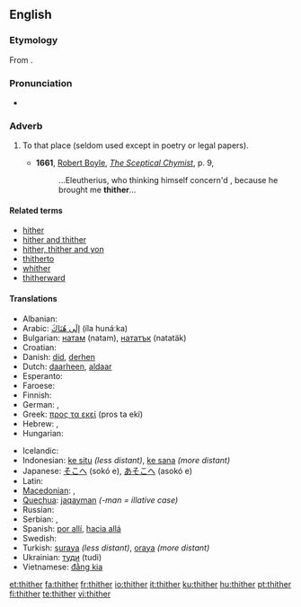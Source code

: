 ==English==

===Etymology===
From {{etyl|ang}} {{term|þider}}.

===Pronunciation===
* {{audio|en-us-thither.ogg|Audio (US)}}
*: {{rhymes|ɪðə(r)}}

===Adverb===
{{en-adv|-}}

# {{archaic}} To that place (seldom used except in poetry or legal papers).
#* '''1661''', [[w:Robert Boyle|Robert Boyle]], ''[[s:Sceptical Chymist|The Sceptical Chymist]]'', p. 9,
#*: ...Eleutherius, who thinking himself concern'd , because he brought me '''thither'''...

====Related terms====
* [[hither]]
* [[hither and thither]]
* [[hither, thither and yon]]
* [[thitherto]]
* [[whither]]
* [[thitherward]]

====Translations====
{{trans-top| to that place }}
* Albanian: {{t+|sq|andej|xs=Albanian}}
* Arabic: ‎[[الى هناك|إلَى هُنَاكَ]] (íla hunáːka)
* Bulgarian: [[натам]] (natam), [[нататък]] (natatäk)
* Croatian: {{t-|hr|tamo}}
* Danish: [[did#Danish|did]], [[derhen]]
* Dutch: [[daarheen]], [[aldaar]]
* Esperanto: {{t-|eo|tien|xs=Esperanto}}
* Faroese: {{t-|fo|hagar|xs=Faroese}}
* Finnish: {{t+|fi|sinne}}
* German: {{t+|de|dorthin}}, {{t+|de|dahin}}
* Greek: [[προς τα εκεί]] (pros ta ekí)
* Hebrew: {{t|he|שמה|tr=sháma}}, {{t|he|‎לשם|tr=l'shám}}
* Hungarian: {{t+|hu|oda}}
{{trans-mid}}
* Icelandic: {{t+|is|þangað}}
* Indonesian: [[ke situ]] ''(less distant)'', [[ke sana]] ''(more distant)''
* Japanese: [[そこへ]] (sokó e), [[あそこへ]] (asokó e)
* Latin: {{t|la|illuc|alt=illūc}}
* [[Macedonian]]: {{t-|mk|таму|tr=támu}},  {{t|mk|натаму|tr=nátamu}}
* [[Quechua]]: [[jaqayman]] ''(-man = illative case)''
* Russian: {{t+|ru|туда|tr=tudá}}
* Serbian: {{t-|sr|tamo}}, {{t-|sr|onamo}}
* Spanish: [[por allí]], [[hacia allá]]
* Swedish: {{t+|sv|dit}}
* Turkish: [[şuraya]] ''(less distant)'', [[oraya]] ''(more distant)''
* Ukrainian: [[туди]] (tudi)
* Vietnamese: [[đằng kia]]
{{trans-bottom}}

[[et:thither]]
[[fa:thither]]
[[fr:thither]]
[[io:thither]]
[[it:thither]]
[[ku:thither]]
[[hu:thither]]
[[pt:thither]]
[[fi:thither]]
[[te:thither]]
[[vi:thither]]